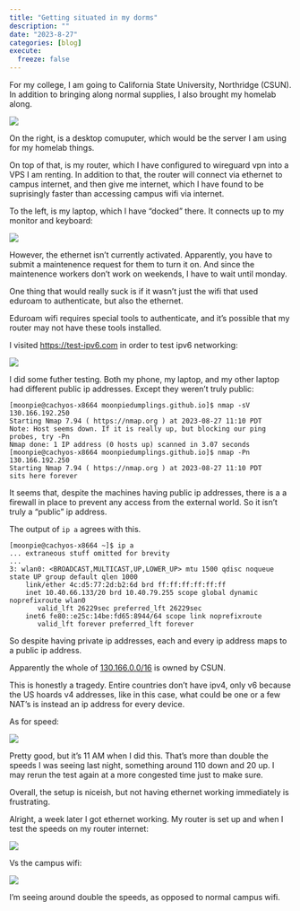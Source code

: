 ```yaml
---
title: "Getting situated in my dorms"
description: ""
date: "2023-8-27"
categories: [blog]
execute:
  freeze: false
---
```


For my college, I am going to California State University, Northridge (CSUN). In addition to bringing along normal supplies, I also brought my homelab along. 

![](https://media.discordapp.net/attachments/1084930216314556476/1145222722616578148/IMG_20230826_220529.jpg)

On the right, is a desktop comuputer, which would be the server I am using for my homelab things.

On top of that, is my router, which I have configured to wireguard vpn into a VPS I am renting. In addition to that, the router will connect via ethernet to campus internet, and then give me internet, which I have found to be suprisingly faster than accessing campus wifi via internet. 


To the left, is my laptop, which I have "docked" there. It connects up to my monitor and keyboard:

![](https://media.discordapp.net/attachments/1084930216314556476/1145222722922745896/IMG_20230826_220522.jpg)


However, the ethernet isn't currently activated. Apparently, you have to submit a maintenence request for them to turn it on. And since the maintenence workers don't work on weekends, I have to wait until monday. 

One thing that would really suck is if it wasn't just the wifi that used eduroam to authenticate, but also the ethernet. 

Eduroam wifi requires special tools to authenticate, and it's possible that my router may not have these tools installed. 

I visited <https://test-ipv6.com>  in order to test ipv6 networking:

![](https://media.discordapp.net/attachments/749116247245062164/1145420511581573210/image.png)

I did some futher testing. Both my phone, my laptop, and my other laptop had different public ip addresses. Except they weren't truly public:

```
[moonpie@cachyos-x8664 moonpiedumplings.github.io]$ nmap -sV 130.166.192.250
Starting Nmap 7.94 ( https://nmap.org ) at 2023-08-27 11:10 PDT
Note: Host seems down. If it is really up, but blocking our ping probes, try -Pn
Nmap done: 1 IP address (0 hosts up) scanned in 3.07 seconds
[moonpie@cachyos-x8664 moonpiedumplings.github.io]$ nmap -Pn 130.166.192.250
Starting Nmap 7.94 ( https://nmap.org ) at 2023-08-27 11:10 PDT
sits here forever
```

It seems that, despite the machines having public ip addresses, there is a a firewall in place to prevent any access from the external world. So it isn't truly a "public" ip address. 

The output of `ip a` agrees with this. 

```
[moonpie@cachyos-x8664 ~]$ ip a
... extraneous stuff omitted for brevity
...
3: wlan0: <BROADCAST,MULTICAST,UP,LOWER_UP> mtu 1500 qdisc noqueue state UP group default qlen 1000
    link/ether 4c:d5:77:2d:b2:6d brd ff:ff:ff:ff:ff:ff
    inet 10.40.66.133/20 brd 10.40.79.255 scope global dynamic noprefixroute wlan0
       valid_lft 26229sec preferred_lft 26229sec
    inet6 fe80::e25c:14be:fd65:8944/64 scope link noprefixroute 
       valid_lft forever preferred_lft forever
```

So despite having private ip addresses, each and every ip address maps to a public ip address.

Apparently the whole of [130.166.0.0/16](https://www.whois.com/whois/130.166.0.0) is owned by CSUN. 

This is honestly a tragedy. Entire countries don't have ipv4, only v6 because the US hoards v4 addresses, like in this case, what could be one or a few NAT's is instead an ip address for every device.


As for speed: 

![](https://media.discordapp.net/attachments/749116247245062164/1145419395548598433/image.png)

Pretty good, but it's 11 AM when I did this. That's more than double the speeds I was seeing last night, something around 110 down and 20 up. I may rerun the test again at a more congested time just to make sure. 


Overall, the setup is niceish, but not having ethernet working immediately is frustrating. 


Alright, a week later I got ethernet working. My router is set up and when I test the speeds on my router internet:

![](images/routerspeedtest.jpg)

Vs the campus wifi:

![](images/eduroamspeedtest.jpg)

I'm seeing around double the speeds, as opposed to normal campus wifi. 
